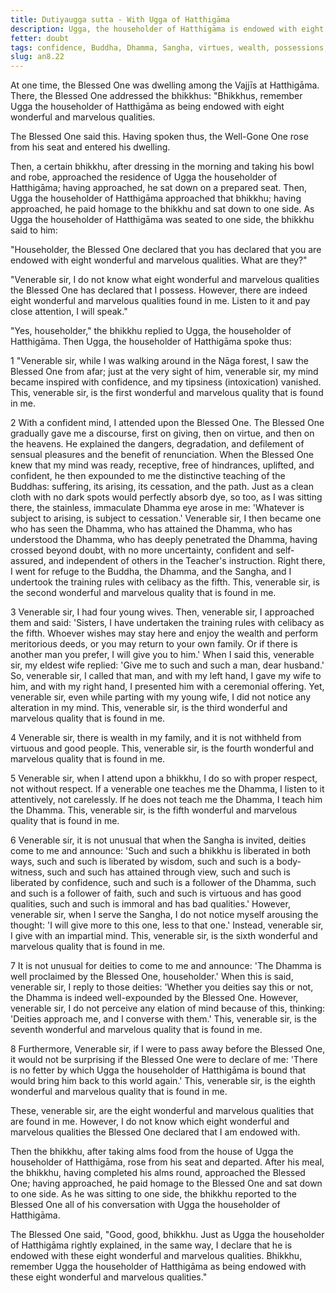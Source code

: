 ```yaml
---
title: Dutiyaugga sutta - With Ugga of Hatthigāma
description: Ugga, the householder of Hatthigāma is endowed with eight wonderful and marvelous qualities. The 6th quality is different from [AN 8.21](/an8.21).
fetter: doubt
tags: confidence, Buddha, Dhamma, Sangha, virtues, wealth, possessions, fame, an, an8
slug: an8.22
---
```


At one time, the Blessed One was dwelling among the Vajjīs at Hatthigāma. There, the Blessed One addressed the bhikkhus: "Bhikkhus, remember Ugga the householder of Hatthigāma as being endowed with eight wonderful and marvelous qualities.

The Blessed One said this. Having spoken thus, the Well-Gone One rose from his seat and entered his dwelling.

Then, a certain bhikkhu, after dressing in the morning and taking his bowl and robe, approached the residence of Ugga the householder of Hatthigāma; having approached, he sat down on a prepared seat. Then, Ugga the householder of Hatthigāma approached that bhikkhu; having approached, he paid homage to the bhikkhu and sat down to one side. As Ugga the householder of Hatthigāma was seated to one side, the bhikkhu said to him:

"Householder, the Blessed One declared that you has declared that you are endowed with eight wonderful and marvelous qualities. What are they?"

"Venerable sir, I do not know what eight wonderful and marvelous qualities the Blessed One has declared that I possess. However, there are indeed eight wonderful and marvelous qualities found in me. Listen to it and pay close attention, I will speak."

"Yes, householder," the bhikkhu replied to Ugga, the householder of Hatthigāma. Then Ugga, the householder of Hatthigāma spoke thus:

1 "Venerable sir, while I was walking around in the Nāga forest, I saw the Blessed One from afar; just at the very sight of him, venerable sir, my mind became inspired with confidence, and my tipsiness (intoxication) vanished. This, venerable sir, is the first wonderful and marvelous quality that is found in me.

2 With a confident mind, I attended upon the Blessed One. The Blessed One gradually gave me a discourse, first on giving, then on virtue, and then on the heavens. He explained the dangers, degradation, and defilement of sensual pleasures and the benefit of renunciation. When the Blessed One knew that my mind was ready, receptive, free of hindrances, uplifted, and confident, he then expounded to me the distinctive teaching of the Buddhas: suffering, its arising, its cessation, and the path. Just as a clean cloth with no dark spots would perfectly absorb dye, so too, as I was sitting there, the stainless, immaculate Dhamma eye arose in me: 'Whatever is subject to arising, is subject to cessation.' Venerable sir, I then became one who has seen the Dhamma, who has attained the Dhamma, who has understood the Dhamma, who has deeply penetrated the Dhamma, having crossed beyond doubt, with no more uncertainty, confident and self-assured, and independent of others in the Teacher's instruction. Right there, I went for refuge to the Buddha, the Dhamma, and the Sangha, and I undertook the training rules with celibacy as the fifth. This, venerable sir, is the second wonderful and marvelous quality that is found in me.

3 Venerable sir, I had four young wives. Then, venerable sir, I approached them and said: 'Sisters, I have undertaken the training rules with celibacy as the fifth. Whoever wishes may stay here and enjoy the wealth and perform meritorious deeds, or you may return to your own family. Or if there is another man you prefer, I will give you to him.' When I said this, venerable sir, my eldest wife replied: 'Give me to such and such a man, dear husband.' So, venerable sir, I called that man, and with my left hand, I gave my wife to him, and with my right hand, I presented him with a ceremonial offering. Yet, venerable sir, even while parting with my young wife, I did not notice any alteration in my mind. This, venerable sir, is the third wonderful and marvelous quality that is found in me.

4 Venerable sir, there is wealth in my family, and it is not withheld from virtuous and good people. This, venerable sir, is the fourth wonderful and marvelous quality that is found in me.

5 Venerable sir, when I attend upon a bhikkhu, I do so with proper respect, not without respect. If a venerable one teaches me the Dhamma, I listen to it attentively, not carelessly. If he does not teach me the Dhamma, I teach him the Dhamma. This, venerable sir, is the fifth wonderful and marvelous quality that is found in me.

6 Venerable sir, it is not unusual that when the Sangha is invited, deities come to me and announce: 'Such and such a bhikkhu is liberated in both ways, such and such is liberated by wisdom, such and such is a body-witness, such and such has attained through view, such and such is liberated by confidence, such and such is a follower of the Dhamma, such and such is a follower of faith, such and such is virtuous and has good qualities, such and such is immoral and has bad qualities.' However, venerable sir, when I serve the Sangha, I do not notice myself arousing the thought: 'I will give more to this one, less to that one.' Instead, venerable sir, I give with an impartial mind. This, venerable sir, is the sixth wonderful and marvelous quality that is found in me.

7 It is not unusual for deities to come to me and announce: 'The Dhamma is well proclaimed by the Blessed One, householder.' When this is said, venerable sir, I reply to those deities: 'Whether you deities say this or not, the Dhamma is indeed well-expounded by the Blessed One. However, venerable sir, I do not perceive any elation of mind because of this, thinking: 'Deities approach me, and I converse with them.' This, venerable sir, is the seventh wonderful and marvelous quality that is found in me.

8 Furthermore, Venerable sir, if I were to pass away before the Blessed One, it would not be surprising if the Blessed One were to declare of me: 'There is no fetter by which Ugga the householder of Hatthigāma is bound that would bring him back to this world again.' This, venerable sir, is the eighth wonderful and marvelous quality that is found in me.

These, venerable sir, are the eight wonderful and marvelous qualities that are found in me. However, I do not know which eight wonderful and marvelous qualities the Blessed One declared that I am endowed with.

Then the bhikkhu, after taking alms food from the house of Ugga the householder of Hatthigāma, rose from his seat and departed. After his meal, the bhikkhu, having completed his alms round, approached the Blessed One; having approached, he paid homage to the Blessed One and sat down to one side. As he was sitting to one side, the bhikkhu reported to the Blessed One all of his conversation with Ugga the householder of Hatthigāma.

The Blessed One said, "Good, good, bhikkhu. Just as Ugga the householder of Hatthigāma rightly explained, in the same way, I declare that he is endowed with these eight wonderful and marvelous qualities. Bhikkhu, remember Ugga the householder of Hatthigāma as being endowed with these eight wonderful and marvelous qualities."